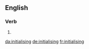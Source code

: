 ==English==

===Verb===
{{head|en|present participle}}

# {{present participle of|initialise|lang=en}}

[[da:initialising]]
[[de:initialising]]
[[fr:initialising]]